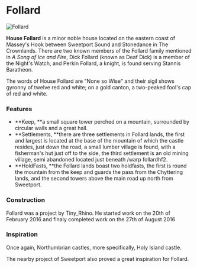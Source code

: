 

# Follard

<Image src="https://cdn.sanity.io/images/1as7cn02/production/f66637c51942f8ef89e0c62867c370455eaff2f3-1280x720.png?w=976&h=350&fit=crop&crop=center&auto=format" alt="Follard" width={976} height={350}  />

<ProjectDetails
  floatRight
  region="Crownlands"
  house="House Follard"
  type="Keep"
  status="Completed"
  warp="undefined"
  projectLead="Tiny_Rhino"
  dateStarted="February 19, 2016"
  dateCompleted="February 19, 2016"
/>

**House Follard** is a minor noble house located on the eastern coast of Massey's Hook between Sweetport Sound and Stonedance in The Crownlands. There are two known members of the Follard family mentioned in _A Song of Ice_ _and Fire_, Dick Follard (known as Deaf Dick) is a member of the Night's Watch, and Perkin Follard, a knight, is found serving Stannis Baratheon.

The words of House Follard are "None so Wise" and their sigil shows gyronny of twelve red and white; on a gold canton, a two-peaked fool's cap of red and white.

### Features

* **Keep, **a small square tower perched on a mountain, surrounded by circular walls and a great hall.
* **Settlements, **there are three settlements in Follard lands, the first and largest is located at the base of the mountain of which the castle resides, just down the road, a small lumber village is found, with a fisherman's hut just off to the side, the third settlement is an old mining village, semi abandoned located just beneath /warp follardhf2.
* **HoldFasts, **the Follard lands boast two holdfasts, the first is round the mountain from the keep and guards the pass from the Chyttering lands, and the second towers above the main road up north from Sweetport.

### Construction

Follard was a project by Tiny_Rhino. He started work on the 20th of February 2016 and finaly completed work on the 27th of August 2016

### Inspiration

Once again, Northumbrian castles, more specifically, Holy Island castle.

The nearby project of Sweetport also proved a great inspiration for Follard.